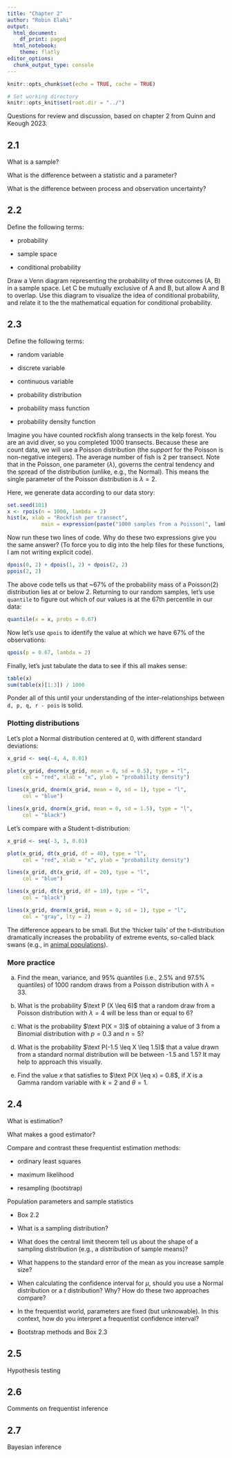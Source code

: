 ```yaml
---
title: "Chapter 2"
author: "Robin Elahi"
output:
  html_document:
    df_print: paged
  html_notebook:
    theme: flatly
editor_options:
  chunk_output_type: console
---
```


```r
knitr::opts_chunk$set(echo = TRUE, cache = TRUE)

# Set working directory
knitr::opts_knit$set(root.dir = "../")
```


Questions for review and discussion, based on chapter 2 from Quinn and Keough 2023.

## 2.1

What is a sample?

What is the difference between a statistic and a parameter?

What is the difference between process and observation uncertainty?

## 2.2

Define the following terms:

-   probability

-   sample space

-   conditional probability

Draw a Venn diagram representing the probability of three outcomes (A, B) in a sample space. Let C be mutually exclusive of A and B, but allow A and B to overlap. Use this diagram to visualize the idea of conditional probability, and relate it to the the mathematical equation for conditional probability.

## 2.3

Define the following terms:

-   random variable

-   discrete variable

-   continuous variable

-   probability distribution

-   probability mass function

-   probability density function

Imagine you have counted rockfish along transects in the kelp forest. You are an avid diver, so you completed 1000 transects. Because these are count data, we will use a Poisson distribution (the *support* for the Poisson is non-negative integers). The average number of fish is 2 per transect. Note that in the Poisson, one parameter ($\lambda$), governs the central tendency and the spread of the distribution (unlike, e.g., the Normal). This means the single parameter of the Poisson distribution is $\lambda = 2$.

Here, we generate data according to our data story:

```r
set.seed(101)
x <- rpois(n = 1000, lambda = 2)
hist(x, xlab = "Rockfish per transect",
           main = expression(paste("1000 samples from a Poisson(", lambda, " = 2)")))
```

Now run these two lines of code. Why do these two expressions give you the same answer? (To force you to dig into the help files for these functions, I am not writing explicit code).

```r
dpois(0, 2) + dpois(1, 2) + dpois(2, 2)
ppois(2, 2)
```

The above code tells us that \~67% of the probability mass of a Poisson(2) distribution lies at or below 2. Returning to our random samples, let's use `quantile` to figure out which of our values is at the 67th percentile in our data:

```r
quantile(x = x, probs = 0.67)
```

Now let's use `qpois` to identify the value at which we have 67% of the observations:

```r
qpois(p = 0.67, lambda = 2)
```

Finally, let's just tabulate the data to see if this all makes sense:

```r
table(x)
sum(table(x)[1:3]) / 1000
```

Ponder all of this until your understanding of the inter-relationships between `d, p, q, r - pois` is solid.

### Plotting distributions

Let's plot a Normal distribution centered at 0, with different standard deviations:

```r
x_grid <- seq(-4, 4, 0.01)

plot(x_grid, dnorm(x_grid, mean = 0, sd = 0.5), type = "l", 
     col = "red", xlab = "x", ylab = "probability density")

lines(x_grid, dnorm(x_grid, mean = 0, sd = 1), type = "l", 
     col = "blue")

lines(x_grid, dnorm(x_grid, mean = 0, sd = 1.5), type = "l", 
     col = "black")
```

Let's compare with a Student t-distribution:

```r
x_grid <- seq(-3, 3, 0.01)

plot(x_grid, dt(x_grid, df = 40), type = "l", 
     col = "red", xlab = "x", ylab = "probability density")

lines(x_grid, dt(x_grid, df = 20), type = "l", 
     col = "blue")

lines(x_grid, dt(x_grid, df = 10), type = "l", 
     col = "black")

lines(x_grid, dnorm(x_grid, mean = 0, sd = 1), type = "l", 
     col = "gray", lty = 2)

```

The difference appears to be small. But the 'thicker tails' of the t-distribution dramatically increases the probability of extreme events, so-called black swans (e.g., in [animal populations](https://www.pnas.org/doi/abs/10.1073/pnas.1611525114)).

### More practice

a.  Find the mean, variance, and 95% quantiles (i.e., 2.5% and 97.5% quantiles) of 1000 random draws from a Poisson distribution with $\lambda=33$.

b.  What is the probability $\text P (X \leq 6)$ that a random draw from a Poisson distribution with $\lambda = 4$ will be less than or equal to 6?

c.  What is the probability $\text P(X = 3)$ of obtaining a value of 3 from a Binomial distribution with $p = 0.3$ and $n = 5$?

d.  What is the probability $\text P(-1.5 \leq X \leq 1.5)$ that a value drawn from a standard normal distribution will be between -1.5 and 1.5? It may help to approach this visually.

e.  Find the value $x$ that satisfies to $\text P(X \leq x) = 0.8$, if $X$ is a Gamma random variable with $k=2$ and $\theta = 1$.

## 2.4

What is estimation?

What makes a good estimator?

Compare and contrast these frequentist estimation methods:

-   ordinary least squares

-   maximum likelihood

-   resampling (bootstrap)

Population parameters and sample statistics

-   Box 2.2

-   What is a sampling distribution?

-   What does the central limit theorem tell us about the shape of a sampling distribution (e.g., a distribution of sample means)?

-   What happens to the standard error of the mean as you increase sample size?

-   When calculating the confidence interval for $\mu$, should you use a Normal distribution or a $t$ distribution? Why? How do these two approaches compare?

-   In the frequentist world, parameters are fixed (but unknowable). In this context, how do you interpret a frequentist confidence interval?

-   Bootstrap methods and Box 2.3

## 2.5

Hypothesis testing

## 2.6

Comments on frequentist inference

## 2.7

Bayesian inference

